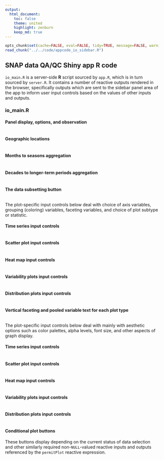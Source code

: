 ```yaml
---
output:
  html_document:
    toc: false
    theme: united
    highlight: zenburn
    keep_md: true
---
```


```r
opts_chunk$set(cache=FALSE, eval=FALSE, tidy=TRUE, message=FALSE, warning=FALSE)
read_chunk("../../code/appcode_io_sidebar.R")
```

##
##
## SNAP data QA/QC Shiny app R code

`io_main.R` is a server-side **R** script sourced by `app.R`, which is in turn sourced by `server.R`.
It contains a number of reactive outputs rendered in the browser,
specifically outputs which are sent to the sidebar panel area of the app to inform user input controls based on the values of other inputs and outputs.

### io_main.R

#### Panel display, options, and observation

```r
```

#### Geographic locations

```r
```

#### Months to seasons aggregation

```r
```

#### Decades to longer-term periods aggregation

```r
```

#### The data subsetting button

```r
```

The plot-specific input controls below deal with choice of axis variables, grouping (coloring) variables, faceting variables, and choice of plot subtype or statistic.

#### Time series input controls

```r
```

#### Scatter plot input controls

```r
```

#### Heat map input controls

```r
```

#### Variability plots input controls

```r
```

#### Distribution plots input controls

```r
```

#### Vertical faceting and pooled variable text for each plot type

```r
```

The plot-specific input controls below deal with mainly with aesthetic options such as color palettes, alpha levels, font size, and other aspects of graph display.

#### Time series input controls

```r
```

#### Scatter plot input controls

```r
```

#### Heat map input controls

```r
```

#### Variability plots input controls

```r
```

#### Distribution plots input controls

```r
```

#### Conditional plot buttons

These buttons display depending on the current status of data selection and other similarly required non-`NULL`-valued reactive inputs and outputs referenced by the `permitPlot` reactive expression.

```r
```
